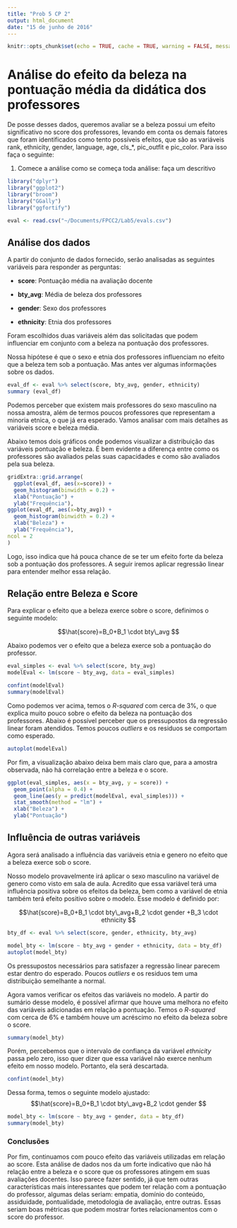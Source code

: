 ```yaml
---
title: "Prob 5 CP 2"
output: html_document
date: "15 de junho de 2016"
---
```


```r
knitr::opts_chunk$set(echo = TRUE, cache = TRUE, warning = FALSE, message = FALSE, comment = NA, error = FALSE)
```

# Análise do efeito da beleza na pontuação média da didática dos professores 

De posse desses dados, queremos avaliar se a beleza possui um efeito significativo no score dos professores, levando em conta os demais fatores que foram identificados como tento possíveis efeitos, que são as variáveis rank, ethnicity, gender, language, age, cls_*, pic_outfit e pic_color. Para isso faça o seguinte:

1. Comece a análise como se começa toda análise: faça um descritivo 


```r
library("dplyr")
library("ggplot2")
library("broom")
library("GGally")
library("ggfortify")

eval <- read.csv("~/Documents/FPCC2/Lab5/evals.csv")
```

## Análise dos dados 

A partir do conjunto de dados fornecido, serão analisadas as seguintes variáveis para responder as perguntas: 

* **score**: Pontuação média na avaliação docente

* **bty_avg**: Média de beleza dos professores

* **gender**: Sexo dos professores 

* **ethnicity**: Etnia dos professores

Foram escolhidos duas variáveis além das solicitadas que podem influenciar em conjunto com a beleza na pontuação dos professores. 

Nossa hipótese é que o sexo e etnia dos professores influenciam no efeito que a beleza tem sob a pontuação. Mas antes ver algumas informações sobre os dados. 

``` r
eval_df <- eval %>% select(score, bty_avg, gender, ethnicity) 
summary (eval_df)
```

Podemos perceber que existem mais professores do sexo masculino na nossa amostra, além de termos poucos professores que representam a minoria etnica, o que já era esperado. Vamos analisar com mais detalhes as variáveis score e beleza média. 

Abaixo temos dois gráficos onde podemos visualizar a distribuição das variáveis pontuação e beleza. É bem evidente a diferença entre como os professores são avaliados pelas suas capacidades e como são avaliados pela sua beleza.

``` r
gridExtra::grid.arrange(
  ggplot(eval_df, aes(x=score)) + 
  geom_histogram(binwidth = 0.2) + 
  xlab("Pontuação") + 
  ylab("Frequência"),
ggplot(eval_df, aes(x=bty_avg)) + 
  geom_histogram(binwidth = 0.2) + 
  xlab("Beleza") + 
  ylab("Frequência"),
ncol = 2
)
```

Logo, isso indica que há pouca chance de se ter um efeito forte da beleza sob a pontuação dos professores. A seguir iremos aplicar regressão linear para entender melhor essa relação. 

## Relação entre Beleza e Score

Para explicar o efeito que a beleza exerce sobre o score, definimos o seguinte modelo: 

$$\hat{score}=B_0+B_1 \cdot bty\_avg $$ 

Abaixo podemos ver o efeito que a beleza exerce sob a pontuação do professor. 

``` r
eval_simples <- eval %>% select(score, bty_avg)
modelEval <- lm(score ~ bty_avg, data = eval_simples)

confint(modelEval)
summary(modelEval)
```

Como podemos ver acima, temos o *R-squared* com cerca de 3%, o que explica muito pouco sobre o efeito da beleza na pontuação dos professores. Abaixo é possível perceber que os pressupostos da regressão linear foram atendidos. Temos poucos *outliers* e os residuos se comportam como esperado. 

``` r
autoplot(modelEval)
```

Por fim, a visualização abaixo deixa bem mais claro que, para a amostra observada, não há correlação entre a beleza e o score. 

``` r
ggplot(eval_simples, aes(x = bty_avg, y = score)) + 
  geom_point(alpha = 0.4) + 
  geom_line(aes(y = predict(modelEval, eval_simples))) + 
  stat_smooth(method = "lm") + 
  xlab("Beleza") + 
  ylab("Pontuação")
```

## Influência de outras variáveis

Agora será analisado a influência das variáveis etnia e genero no efeito que a beleza exerce sob o score. 

Nosso modelo provavelmente irá aplicar o sexo masculino na variável de genero como visto em sala de aula. Acredito que essa variável terá uma influência positiva sobre os efeitos da beleza, bem como a variável de etnia também terá efeito positivo sobre o modelo. Esse modelo é definido por: 

$$\hat{score}=B_0+B_1 \cdot bty\_avg+B_2 \cdot gender +B_3 \cdot ethnicity $$ 


``` r
bty_df <- eval %>% select(score, gender, ethnicity, bty_avg)

model_bty <- lm(score ~ bty_avg + gender + ethnicity, data = bty_df)
autoplot(model_bty)

```

Os pressupostos necessários para satisfazer a regressão linear parecem estar dentro do esperado. Poucos *outliers* e os residuos tem uma distribuição semelhante a normal. 

Agora vamos verificar os efeitos das variáveis no modelo. A partir do sumário desse modelo, é possível afirmar que houve uma melhora no efeito das variáveis adicionadas em relação a pontuação. Temos o *R-squared* com cerca de 6% e também houve um acréscimo no efeito da beleza sobre o score.

```r
summary(model_bty)
```

Porém, percebemos que o intervalo de confiança da variável *ethnicity* passa pelo zero, isso quer dizer que essa variável não exerce nenhum efeito em nosso modelo. Portanto, ela será descartada. 

```r
confint(model_bty)
```

Dessa forma, temos o seguinte modelo ajustado: 
$$\hat{score}=B_0+B_1 \cdot bty\_avg+B_2 \cdot gender $$ 

```r
model_bty <- lm(score ~ bty_avg + gender, data = bty_df)
summary(model_bty)
```

### Conclusões

Por fim, continuamos com pouco efeito das variáveis utilizadas em relação ao score. Esta análise de dados nos da um forte indicativo que não há relação entre a beleza e o score que os professores atingem em suas avaliações docentes. Isso parece fazer sentido, já que tem outras características mais interessantes que podem ter relação com a pontuação do professor, algumas delas seriam: empatia, domínio do conteúdo, assiduidade, pontualidade, metodologia de avaliação, entre outras. Essas seriam boas métricas que podem mostrar fortes relacionamentos com o score do professor. 
